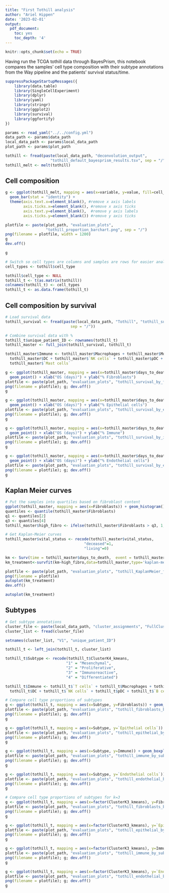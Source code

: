 ```yaml
---
title: "First Tothill analysis"
author: "Ariel Hippen"
date: '2023-02-01'
output:
  pdf_document:
    toc: yes
    toc_depth: '4'
---
```


```r
knitr::opts_chunk$set(echo = TRUE)
```
Having run the TCGA tothill data through BayesPrism, this notebook compares the samples' cell type composition with their subtype annotations from the Way pipeline and the patients' survival status/time.

```r
suppressPackageStartupMessages({
    library(data.table)
    library(SingleCellExperiment)
    library(dplyr)
    library(yaml)
    library(stringr)
    library(ggplot2)
    library(survival)
    library(ggfortify)
})

params <- read_yaml("../../config.yml")
data_path <- params$data_path
local_data_path <- params$local_data_path
plot_path <- params$plot_path
```

```r
tothill <- fread(paste(local_data_path, "deconvolution_output", 
                    "tothill_default_bayesprism_results.tsv", sep = "/"))
tothill_melt <- melt(tothill)
```

## Cell composition

```r
g <- ggplot(tothill_melt, mapping = aes(x=variable, y=value, fill=cell_type, color=cell_type)) +
  geom_bar(stat = "identity") + 
  theme(axis.text.x=element_blank(), #remove x axis labels
        axis.ticks.x=element_blank(), #remove x axis ticks
        axis.text.y=element_blank(),  #remove y axis labels
        axis.ticks.y=element_blank()) #remove y axis ticks

plotfile <- paste(plot_path, "evaluation_plots",
                  "tothill_proportion_barchart.png", sep = "/")
png(filename = plotfile, width = 1200)
g
dev.off()

g
```


```r
# Switch so cell types are columns and samples are rows for easier analysis
cell_types <- tothill$cell_type

tothill$cell_type <- NULL
tothill_t <- t(as.matrix(tothill))
colnames(tothill_t) <- cell_types
tothill_t <- as.data.frame(tothill_t)
```

## Cell composition by survival

```r
# Load survival data
tothill_survival <- fread(paste(local_data_path, "Tothill", "tothill_survival.tsv", 
                             sep = "/"))
```

```r
# Combine survival data with %
tothill_t$unique_patient_ID <- rownames(tothill_t)
tothill_master <- full_join(tothill_survival, tothill_t)

tothill_master$Immune <- tothill_master$Macrophages + tothill_master$Monocytes + tothill_master$`Plasma cells` +
  tothill_master$DC + tothill_master$`NK cells` + tothill_master$pDC + tothill_master$`B cells` + tothill_master$ILC +
  tothill_master$`Mast cells`
```

```r
g <- ggplot(tothill_master, mapping = aes(x=tothill_master$days_to_death, y=tothill_master$Fibroblasts)) +
  geom_point() + xlab("OS (days)") + ylab("% Fibroblasts")
plotfile <- paste(plot_path, "evaluation_plots", "tothill_survival_by_fibroblasts.png", sep = "/")
png(filename = plotfile); g; dev.off()
g

g <- ggplot(tothill_master, mapping = aes(x=tothill_master$days_to_death, y=tothill_master$`Epithelial cells`)) +
  geom_point() + xlab("OS (days)") + ylab("% Epithelial cells")
plotfile <- paste(plot_path, "evaluation_plots", "tothill_survival_by_epithelial.png", sep = "/")
png(filename = plotfile); g; dev.off()
g

g <- ggplot(tothill_master, mapping = aes(x=tothill_master$days_to_death, y=tothill_master$Immune)) +
  geom_point() + xlab("OS (days)") + ylab("% Immune")
plotfile <- paste(plot_path, "evaluation_plots", "tothill_survival_by_immune.png", sep = "/")
png(filename = plotfile); g; dev.off()
g

g <- ggplot(tothill_master, mapping = aes(x=tothill_master$days_to_death, y=tothill_master$`Endothelial cells`)) +
  geom_point() + xlab("OS (days)") + ylab("% Endothelial cells")
plotfile <- paste(plot_path, "evaluation_plots", "tothill_survival_by_endothelial_cells.png", sep = "/")
png(filename = plotfile); g; dev.off()
g
```

## Kaplan Meier curves

```r
# Put the samples into quartiles based on fibroblast content
ggplot(tothill_master, mapping = aes(x=Fibroblasts)) + geom_histogram()
quantiles <- quantile(tothill_master$Fibroblasts)
q1 <- quantiles[2]
q3 <- quantiles[4]
tothill_master$high_fibro <- ifelse(tothill_master$Fibroblasts > q3, 1, 0)
```

```r
# Get Kaplan-Meier curves
tothill_master$vital_status <- recode(tothill_master$vital_status,
                                   "deceased"=1,
                                   "living"=0)

km <- Surv(time = tothill_master$days_to_death,  event = tothill_master$vital_status)
km_treatment<-survfit(km~high_fibro,data=tothill_master,type='kaplan-meier',conf.type='log')

plotfile <- paste(plot_path, "evaluation_plots", "tothill_KaplanMeier_fibroblasts.png", sep = "/")
png(filename = plotfile)
autoplot(km_treatment)
dev.off()

autoplot(km_treatment)
```

## Subtypes

```r
# Get subtype annotations
cluster_file <- paste(local_data_path, "cluster_assignments", "FullClusterMembership.csv", sep = "/")
cluster_list <- fread(cluster_file)

setnames(cluster_list, "V1", "unique_patient_ID")

tothill_t <- left_join(tothill_t, cluster_list)

tothill_t$Subtype <- recode(tothill_t$ClusterK4_kmeans,
                           "1" = "Mesenchymal",
                           "2" = "Proliferative",
                           "3" = "Immunoreactive",
                           "4" = "Differentiated")

tothill_t$Immune <- tothill_t$`T cells` + tothill_t$Macrophages + tothill_t$Monocytes + tothill_t$`Plasma cells` +
  tothill_t$DC + tothill_t$`NK cells` + tothill_t$pDC + tothill_t$`B cells` + tothill_t$ILC + tothill_t$`Mast cells`
```

```r
# Compare cell type proportions of subtypes
g <- ggplot(tothill_t, mapping = aes(x=Subtype, y=Fibroblasts)) + geom_boxplot()
plotfile <- paste(plot_path, "evaluation_plots", "tothill_fibroblasts_by_subtype.png", sep = "/")
png(filename = plotfile); g; dev.off()
g

g <- ggplot(tothill_t, mapping = aes(x=Subtype, y=`Epithelial cells`)) + geom_boxplot()
plotfile <- paste(plot_path, "evaluation_plots", "tothill_epithelial_by_subtype.png", sep = "/")
png(filename = plotfile); g; dev.off()
g

g <- ggplot(tothill_t, mapping = aes(x=Subtype, y=Immune)) + geom_boxplot()
plotfile <- paste(plot_path, "evaluation_plots", "tothill_immune_by_subtype.png", sep = "/")
png(filename = plotfile); g; dev.off()
g

g <- ggplot(tothill_t, mapping = aes(x=Subtype, y=`Endothelial cells`)) + geom_boxplot()
plotfile <- paste(plot_path, "evaluation_plots", "tothill_endothelial_by_subtype.png", sep = "/")
png(filename = plotfile); g; dev.off()
g
```


```r
# Compare cell type proportions of subtypes for k=3
g <- ggplot(tothill_t, mapping = aes(x=factor(ClusterK3_kmeans), y=Fibroblasts)) + geom_boxplot()
plotfile <- paste(plot_path, "evaluation_plots", "tothill_fibroblasts_by_subtype_k3.png", sep = "/")
png(filename = plotfile); g; dev.off()
g

g <- ggplot(tothill_t, mapping = aes(x=factor(ClusterK3_kmeans), y=`Epithelial cells`)) + geom_boxplot()
plotfile <- paste(plot_path, "evaluation_plots", "tothill_epithelial_by_subtype_k3.png", sep = "/")
png(filename = plotfile); g; dev.off()
g

g <- ggplot(tothill_t, mapping = aes(x=factor(ClusterK3_kmeans), y=Immune)) + geom_boxplot()
plotfile <- paste(plot_path, "evaluation_plots", "tothill_immune_by_subtype_k3.png", sep = "/")
png(filename = plotfile); g; dev.off()
g

g <- ggplot(tothill_t, mapping = aes(x=factor(ClusterK3_kmeans), y=`Endothelial cells`)) + geom_boxplot()
plotfile <- paste(plot_path, "evaluation_plots", "tothill_endothelial_by_subtype_k3.png", sep = "/")
png(filename = plotfile); g; dev.off()
g
```